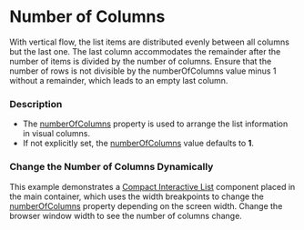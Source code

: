 
# Number of Columns

<Notice variant="important" ariaLevel="2">

With vertical flow, the list items are distributed evenly between all columns but the last one. The last column accommodates the remainder after the number of items is divided by the number of columns.
Ensure that the number of rows is not divisible by the numberOfColumns value minus 1 without a remainder, which leads to an empty last column.

</Notice>

### Description

* The [numberOfColumns](/components/cerner-terra-framework-docs/compact-interactive-list/about#compact-interactive-list-props-table) property is used to arrange the list information in visual columns. 
* If not explicitly set, the [numberOfColumns](/components/cerner-terra-framework-docs/compact-interactive-list/about#compact-interactive-list-props-table) value defaults to **1**.

### Change the Number of Columns Dynamically

This example demonstrates a [Compact Interactive List](/components/cerner-terra-framework-docs/compact-interactive-list/about) component placed in the main container, which uses the width breakpoints to change the [numberOfColumns](/components/cerner-terra-framework-docs/compact-interactive-list/about#compact-interactive-list-props-table) property depending on the screen width. 
Change the browser window width to see the number of columns change.

<WidthBreakpoints />
